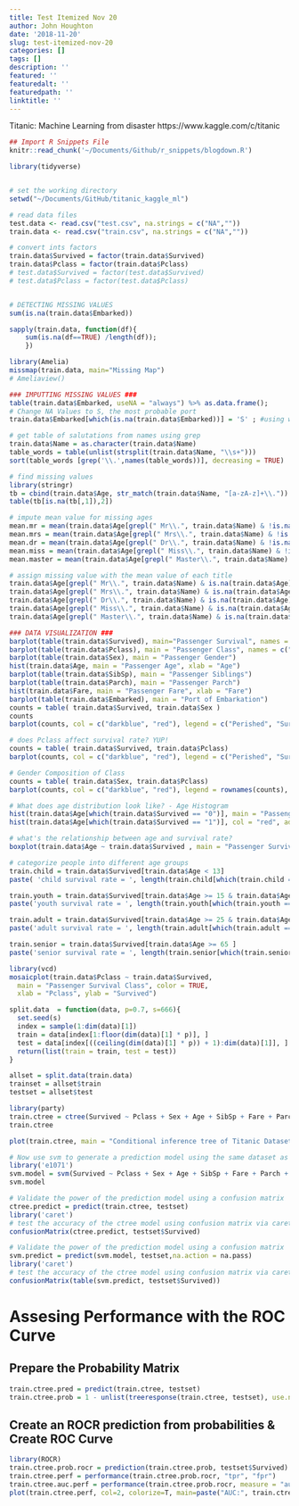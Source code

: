 ```yaml
---
title: Test Itemized Nov 20
author: John Houghton
date: '2018-11-20'
slug: test-itemized-nov-20
categories: []
tags: []
description: ''
featured: ''
featuredalt: ''
featuredpath: ''
linktitle: ''
---
```


Titanic: Machine Learning from disaster
https://www.kaggle.com/c/titanic

```r
## Import R Snippets File
knitr::read_chunk('~/Documents/Github/r_snippets/blogdown.R')

library(tidyverse)
```

```r

```

```r
# set the working directory
setwd("~/Documents/GitHub/titanic_kaggle_ml")

# read data files
test.data <- read.csv("test.csv", na.strings = c("NA",""))
train.data <- read.csv("train.csv", na.strings = c("NA",""))

# convert ints factors 
train.data$Survived = factor(train.data$Survived)
train.data$Pclass = factor(train.data$Pclass)
# test.data$Survived = factor(test.data$Survived)
# test.data$Pclass = factor(test.data$Pclass)


# DETECTING MISSING VALUES
sum(is.na(train.data$Embarked))

sapply(train.data, function(df){
    sum(is.na(df==TRUE) /length(df));
    })
```

```r
library(Amelia)
missmap(train.data, main="Missing Map")
# Ameliaview() 
```
```r
### IMPUTTING MISSING VALUES ###
table(train.data$Embarked, useNA = "always") %>% as.data.frame();
# Change NA Values to S, the most probable port
train.data$Embarked[which(is.na(train.data$Embarked))] = 'S' ; #using which to subset
```
```r
# get table of salutations from names using grep
train.data$Name = as.character(train.data$Name) 
table_words = table(unlist(strsplit(train.data$Name, "\\s+")))
sort(table_words [grep('\\.',names(table_words))], decreasing = TRUE)
```
```r
# find missing values
library(stringr)
tb = cbind(train.data$Age, str_match(train.data$Name, "[a-zA-z]+\\."))
table(tb[is.na(tb[,1]),2])
```
```r
# impute mean value for missing ages
mean.mr = mean(train.data$Age[grepl(" Mr\\.", train.data$Name) & !is.na(train.data$Age)])
mean.mrs = mean(train.data$Age[grepl(" Mrs\\.", train.data$Name) & !is.na(train.data$Age)])
mean.dr = mean(train.data$Age[grepl(" Dr\\.", train.data$Name) & !is.na(train.data$Age)])
mean.miss = mean(train.data$Age[grepl(" Miss\\.", train.data$Name) & !is.na(train.data$Age)])
mean.master = mean(train.data$Age[grepl(" Master\\.", train.data$Name) & !is.na(train.data$Age)])

# assign missing value with the mean value of each title
train.data$Age[grepl(" Mr\\.", train.data$Name) & is.na(train.data$Age)] = mean.mr
train.data$Age[grepl(" Mrs\\.", train.data$Name) & is.na(train.data$Age)] = mean.mrs
train.data$Age[grepl(" Dr\\.", train.data$Name) & is.na(train.data$Age)] = mean.dr
train.data$Age[grepl(" Miss\\.", train.data$Name) & is.na(train.data$Age)] = mean.miss
train.data$Age[grepl(" Master\\.", train.data$Name) & is.na(train.data$Age)] = mean.master
```

```r
### DATA VISUALIZATION ###
barplot(table(train.data$Survived), main="Passenger Survival", names = c("Perished", "Survived"))
barplot(table(train.data$Pclass), main = "Passenger Class", names = c("first", "seconds", "third"))
barplot(table(train.data$Sex), main = "Passenger Gender")
hist(train.data$Age, main = "Passenger Age", xlab = "Age")
barplot(table(train.data$SibSp), main = "Passenger Siblings")
barplot(table(train.data$Parch), main = "Passenger Parch")
hist(train.data$Fare, main = "Passenger Fare", xlab = "Fare")
barplot(table(train.data$Embarked), main = "Port of Embarkation")
counts = table( train.data$Survived, train.data$Sex )
counts
barplot(counts, col = c("darkblue", "red"), legend = c("Perished", "Survived"), main = "Passenger Survival by Sex")
```
```r
# does Pclass affect survival rate? YUP!
counts = table( train.data$Survived, train.data$Pclass)
barplot(counts, col = c("darkblue", "red"), legend = c("Perished", "Survived"), main = "Passenger Survival by Class")
```
```r
# Gender Composition of Class
counts = table( train.data$Sex, train.data$Pclass)
barplot(counts, col = c("darkblue", "red"), legend = rownames(counts), main = "Passenger Gender by Class")

```
```r
# What does age distribution look like? - Age Histogram
hist(train.data$Age[which(train.data$Survived == "0")], main = "Passenger Age Histogram",xlab = "Age", ylab = "Count", col = "blue", breaks = seq(0,80,by=2))
hist(train.data$Age[which(train.data$Survived == "1")], col = "red", add = T, breaks = seq(0,80,by=2))
```
```r
# what's the relationship between age and survival rate?
boxplot(train.data$Age ~ train.data$Survived , main = "Passenger Survival by Age" , xlab = "Survived", ylab = "Age" )
```
```r
# categorize people into different age groups
train.child = train.data$Survived[train.data$Age < 13]
paste( 'child survival rate = ', length(train.child[which(train.child == 1)]) / length(train.child))

train.youth = train.data$Survived[train.data$Age >= 15 & train.data$Age <25 ]
paste('youth survival rate = ', length(train.youth[which(train.youth == 1 )]) / length(train.youth))

train.adult = train.data$Survived[train.data$Age >= 25 & train.data$Age <65 ]
paste('adult survival rate = ', length(train.adult[which(train.adult == 1 )]) / length(train.adult)) 

train.senior = train.data$Survived[train.data$Age >= 65 ]
paste('senior survival rate = ', length(train.senior[which(train.senior == 1 )]) / length(train.senior)) 
```
```r
library(vcd)
mosaicplot(train.data$Pclass ~ train.data$Survived, 
  main = "Passenger Survival Class", color = TRUE,
  xlab = "Pclass", ylab = "Survived")
```
```r
split.data  = function(data, p=0.7, s=666){
  set.seed(s) 
  index = sample(1:dim(data)[1]) 
  train = data[index[1:floor(dim(data)[1] * p)], ]
  test = data[index[((ceiling(dim(data)[1] * p)) + 1):dim(data)[1]], ]
  return(list(train = train, test = test))
}

allset = split.data(train.data)
trainset = allset$train
testset = allset$test
```

```r
library(party)
train.ctree = ctree(Survived ~ Pclass + Sex + Age + SibSp + Fare + Parch + Embarked, data = trainset)
train.ctree
```

```r

plot(train.ctree, main = "Conditional inference tree of Titanic Dataset")
```

```r
# Now use svm to generate a prediction model using the same dataset as above
library('e1071')
svm.model = svm(Survived ~ Pclass + Sex + Age + SibSp + Fare + Parch + Embarked, data = trainset, probability=TRUE)
svm.model
```

```r
# Validate the power of the prediction model using a confusion matrix
ctree.predict = predict(train.ctree, testset)
library('caret')
# test the accuracy of the ctree model using confusion matrix via caret package
confusionMatrix(ctree.predict, testset$Survived)
```

```r
# Validate the power of the prediction model using a confusion matrix
svm.predict = predict(svm.model, testset,na.action = na.pass)
library('caret')
# test the accuracy of the ctree model using confusion matrix via caret package
confusionMatrix(table(svm.predict, testset$Survived))
```
# Assesing Performance with the ROC Curve
## Prepare the Probability Matrix
```r
train.ctree.pred = predict(train.ctree, testset)
train.ctree.prob = 1 - unlist(treeresponse(train.ctree, testset), use.names = F) [seq(1,nrow(testset)*2,2)]
```
## Create an ROCR prediction from probabilities & Create ROC Curve
```r
library(ROCR)
train.ctree.prob.rocr = prediction(train.ctree.prob, testset$Survived)
train.ctree.perf = performance(train.ctree.prob.rocr, "tpr", "fpr")
train.ctree.auc.perf = performance(train.ctree.prob.rocr, measure = "auc", x.measure = "cutoff")
plot(train.ctree.perf, col=2, colorize=T, main=paste("AUC:", train.ctree.auc.perf@y.values))
```